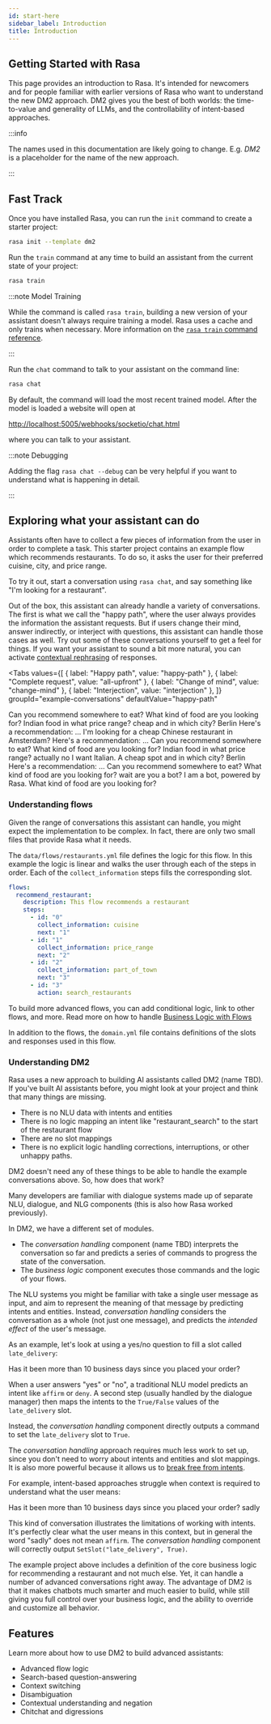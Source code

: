 ```yaml
---
id: start-here
sidebar_label: Introduction
title: Introduction
---
```


## Getting Started with Rasa

This page provides an introduction to Rasa. It's intended for newcomers and for people
familiar with earlier versions of Rasa who want to understand the new DM2 approach.
DM2 gives you the best of both worlds: the time-to-value and generality of LLMs, and the
controllability of intent-based approaches.

:::info

The names used in this documentation are likely going to change. E.g. _DM2_
is a placeholder for the name of the new approach.

:::

## Fast Track

Once you have installed Rasa, you can run the `init` command to create a starter project:

```bash
rasa init --template dm2
```

Run the `train` command at any time to build an assistant from the current state of your project:

```bash
rasa train
```

:::note Model Training

While the command is called `rasa train`, building a new version of your assistant doesn't always
require training a model. Rasa uses a cache and only trains when necessary.
More information on the [`rasa train` command reference](./concepts/command-line-interface.mdx#rasa-train).

:::

Run the `chat` command to talk to your assistant on the command line:

```bash
rasa chat
```

By default, the command will load the most recent trained model. After the model
is loaded a website will open at

[http://localhost:5005/webhooks/socketio/chat.html](http://localhost:5005/webhooks/socketio/chat.html)

where you can talk to your assistant.

:::note Debugging

Adding the flag `rasa chat --debug` can be very helpful if you want
to understand what is happening in detail.

:::

## Exploring what your assistant can do

Assistants often have to collect a few pieces of information from the user in order to complete a task.
This starter project contains an example flow which recommends restaurants. To do so, it asks the user
for their preferred cuisine, city, and price range.

To try it out, start a conversation using `rasa chat`, and say something like "I'm looking for a restaurant".

Out of the box, this assistant can already handle a variety of conversations. The first is what we call the "happy path",
where the user always provides the information the assistant requests.
But if users change their mind, answer indirectly, or interject with questions, this assistant can handle those cases as well.
Try out some of these conversations yourself to get a feel for things.
If you want your assistant to sound a bit more natural, you can activate [contextual rephrasing](./llms/llm-nlg.mdx) of responses.

<Tabs
  values={[
    { label: "Happy path", value: "happy-path" },
    { label: "Complete request", value: "all-upfront" },
    { label: "Change of mind", value: "change-mind" },
    { label: "Interjection", value: "interjection" },
  ]}
  groupId="example-conversations"
  defaultValue="happy-path"
>
  <TabItem value="happy-path">
    <Chat caption="happy path">
      <ChatUserText>Can you recommend somewhere to eat?</ChatUserText>
      <ChatBotText>What kind of food are you looking for?</ChatBotText>
      <ChatUserText>Indian food</ChatUserText>
      <ChatBotText>in what price range?</ChatBotText>
      <ChatUserText>cheap</ChatUserText>
      <ChatBotText>and in which city?</ChatBotText>
      <ChatUserText>Berlin</ChatUserText>
      <ChatBotText>Here's a recommendation: ...</ChatBotText>
    </Chat>
  </TabItem>
  <TabItem value="all-upfront">
    <Chat caption="All info given">
      <ChatUserText>
        I'm looking for a cheap Chinese restaurant in Amsterdam?
      </ChatUserText>
      <ChatBotText>Here's a recommendation: ...</ChatBotText>
    </Chat>
  </TabItem>
  <TabItem value="change-mind">
    <Chat caption="user changes their mind">
      <ChatUserText>Can you recommend somewhere to eat?</ChatUserText>
      <ChatBotText>What kind of food are you looking for?</ChatBotText>
      <ChatUserText>Indian food</ChatUserText>
      <ChatBotText>in what price range?</ChatBotText>
      <ChatUserText>actually no I want Italian. A cheap spot</ChatUserText>
      <ChatBotText>and in which city?</ChatBotText>
      <ChatUserText>Berlin</ChatUserText>
      <ChatBotText>Here's a recommendation: ...</ChatBotText>
    </Chat>
  </TabItem>
  <TabItem value="interjection">
    <Chat caption="user changes their mind">
      <ChatUserText>Can you recommend somewhere to eat?</ChatUserText>
      <ChatBotText>What kind of food are you looking for?</ChatBotText>
      <ChatUserText>wait are you a bot?</ChatUserText>
      <ChatBotText>I am a bot, powered by Rasa.</ChatBotText>
      <ChatBotText>What kind of food are you looking for?</ChatBotText>
    </Chat>
  </TabItem>
</Tabs>

### Understanding flows

Given the range of conversations this assistant can handle, you might expect the implementation to be complex.
In fact, there are only two small files that provide Rasa what it needs.

The `data/flows/restaurants.yml` file defines the logic for this flow. In this example the logic is linear
and walks the user through each of the steps in order. Each of the `collect_information` steps fills the corresponding slot.

```yaml
flows:
  recommend_restaurant:
    description: This flow recommends a restaurant
    steps:
      - id: "0"
        collect_information: cuisine
        next: "1"
      - id: "1"
        collect_information: price_range
        next: "2"
      - id: "2"
        collect_information: part_of_town
        next: "3"
      - id: "3"
        action: search_restaurants
```

To build more advanced flows, you can add conditional logic, link to other flows, and more. Read more on how to handle [Business Logic with Flows](./concepts/flows.mdx)

In addition to the flows, the `domain.yml` file contains definitions of the slots and responses used in this flow.

### Understanding DM2

Rasa uses a new approach to building AI assistants called DM2 (name TBD).
If you've built AI assistants before, you might look at your project and think that many things are missing.

- There is no NLU data with intents and entities
- There is no logic mapping an intent like "restaurant_search" to the start of the restaurant flow
- There are no slot mappings
- There is no explicit logic handling corrections, interruptions, or other unhappy paths.

DM2 doesn't need any of these things to be able to handle the example conversations above. So, how does that work?

Many developers are familiar with dialogue systems made up of separate NLU, dialogue, and NLG components
(this is also how Rasa worked previously).

In DM2, we have a different set of modules.

- The _conversation handling_ component (name TBD) interprets the conversation so far and predicts
  a series of commands to progress the state of the conversation.
- The _business logic_ component executes those commands and the logic of your flows.

The NLU systems you might be familiar with take a single user message as input, and aim to represent
the meaning of that message by predicting intents and entities.
Instead, _conversation handling_ considers the conversation as a whole (not just one message),
and predicts the _intended effect_ of the user's message.

As an example, let's look at using a yes/no question to fill a slot called `late_delivery`:

<Chat caption="yes/no question">
  <ChatBotText>
    Has it been more than 10 business days since you placed your order?
  </ChatBotText>
</Chat>

When a user answers "yes" or "no", a traditional NLU model predicts an intent like `affirm` or `deny`.
A second step (usually handled by the dialogue manager) then maps the intents to
the `True/False` values of the `late_delivery` slot.

Instead, the _conversation handling_ component directly outputs a command to set the `late_delivery` slot to `True`.

The _conversation handling_ approach requires much less work to set up, since you don't need to worry about
intents and entities and slot mappings. It is also more powerful because it allows us to
[break free from intents](https://rasa.com/blog/its-about-time-we-get-rid-of-intents/).

For example, intent-based approaches struggle when context is required to understand what the user means:

<Chat caption="pragmatic understanding">
  <ChatBotText>
    Has it been more than 10 business days since you placed your order?
  </ChatBotText>
  <ChatUserText>sadly</ChatUserText>
</Chat>

This kind of conversation illustrates the limitations of working with intents. It's perfectly clear
what the user means in this context, but in general the word "sadly" does not mean `affirm`.
The _conversation handling_ component will correctly output `SetSlot("late_delivery", True)`.

The example project above includes a definition of the core business logic for recommending a restaurant
and not much else. Yet, it can handle a number of advanced conversations right away.
The advantage of DM2 is that it makes chatbots much smarter and much easier to build, while still giving
you full control over your business logic, and the ability to override and customize all behavior.

## Features

Learn more about how to use DM2 to build advanced assistants:

- Advanced flow logic
- Search-based question-answering
- Context switching
- Disambiguation
- Contextual understanding and negation
- Chitchat and digressions
